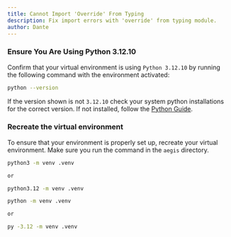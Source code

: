 ```yaml
---
title: Cannot Import 'Override' From Typing
description: Fix import errors with 'override' from typing module.
author: Dante
---
```


<Steps>

### Ensure You Are Using Python 3.12.10

Confirm that your virtual environment is using `Python 3.12.10` by running the following command with
the environment activated:

```bash
python --version
```

If the version shown is not `3.12.10` check your system python installations for the correct version.
If not installed, follow the [Python Guide](../../../guides/python/).

### Recreate the virtual environment

To ensure that your environment is properly set up, recreate your virtual environment.
Make sure you run the command in the `aegis` directory.

```bash tab="Mac/Linux"
python3 -m venv .venv

or

python3.12 -m venv .venv
```

```bash tab="Windows"
python -m venv .venv

or

py -3.12 -m venv .venv
```

</Steps>
